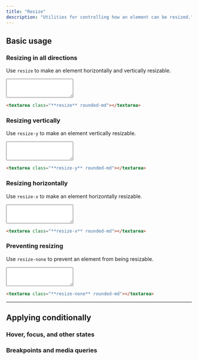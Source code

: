 ```yaml
---
title: "Resize"
description: "Utilities for controlling how an element can be resized."
---
```




## Basic usage

### Resizing in all directions

Use `resize` to make an element horizontally and vertically resizable.

<Example hint="Drag the textarea handle in the demo to see the expected behaviour">
  <div class="w-full flex items-center justify-center">
    <textarea class="resize text-sm p-2 w-80 ring-1 ring-gray-900/10 shadow-sm rounded-md dark:bg-gray-800 dark:ring-0 dark:highlight-white/5" rows="3"></textarea>
  </div>
</Example>

```html
<textarea class="**resize** rounded-md"></textarea>
```

### Resizing vertically

Use `resize-y` to make an element vertically resizable.

<Example hint="Drag the textarea handle in the demo to see the expected behaviour">
  <div class="w-full flex items-center justify-center">
    <textarea class="resize-y text-sm p-2 w-80 ring-1 ring-gray-900/10 shadow-sm rounded-md dark:bg-gray-800 dark:ring-0 dark:highlight-white/5" rows="3"></textarea>
  </div>
</Example>

```html
<textarea class="**resize-y** rounded-md"></textarea>
```

### Resizing horizontally

Use `resize-x` to make an element horizontally resizable.

<Example hint="Drag the textarea handle in the demo to see the expected behaviour">
  <div class="w-full flex items-center justify-center">
    <textarea class="resize-x text-sm p-2 w-80 ring-1 ring-gray-900/10 shadow-sm rounded-md dark:bg-gray-800 dark:ring-0 dark:highlight-white/5" rows="3"></textarea>
  </div>
</Example>

```html
<textarea class="**resize-x** rounded-md"></textarea>
```

### Preventing resizing

Use `resize-none` to prevent an element from being resizable.

<Example hint="Notice that the textarea handle is gone">
  <div class="w-full flex items-center justify-center">
    <textarea class="resize-none text-sm p-2 w-80 ring-1 ring-gray-900/10 shadow-sm rounded-md dark:bg-gray-800 dark:ring-0 dark:highlight-white/5" rows="3"></textarea>
  </div>
</Example>

```html
<textarea class="**resize-none** rounded-md"></textarea>
```

---

## <Heading ignore>Applying conditionally</Heading>

### <Heading ignore>Hover, focus, and other states</Heading>

<HoverFocusAndOtherStates defaultClass="resize-none" featuredClass="resize" />

### <Heading ignore>Breakpoints and media queries</Heading>

<BreakpointsAndMediaQueries defaultClass="resize-none" featuredClass="resize" />
